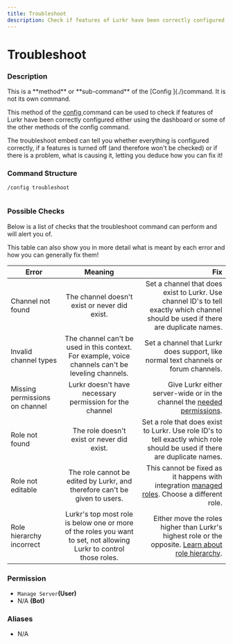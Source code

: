 ```yaml
---
title: Troubleshoot
description: Check if features of Lurkr have been correctly configured.
---
```


# Troubleshoot

### Description

<Callout type="warning">
This is a **method** or **sub-command** of the [Config ](./)command. It is not its own command.
</Callout>

This method of the [config ](./)command can be used to check if features of Lurkr have been correctly configured either using the dashboard or some of the other methods of the config command.&#x20;

The troubleshoot embed can tell you whether everything is configured correctly, if a features is turned off (and therefore won't be checked) or if there is a problem, what is causing it, letting you deduce how you can fix it!

### Command Structure

```
/config troubleshoot
```

<figure><img src="https://i.imgur.com/aP7p1lT.png" alt="" /><figcaption></figcaption></figure>

### Possible Checks

Below is a list of checks that the troubleshoot command can perform and will alert you of.

This table can also show you in more detail what is meant by each error and how you can generally fix them!

| Error                          |                                                       Meaning                                                       |                                                                                                                                                                                Fix |
| ------------------------------ | :-----------------------------------------------------------------------------------------------------------------: | ---------------------------------------------------------------------------------------------------------------------------------------------------------------------------------: |
| Channel not found              |                                    The channel doesn't exist or never did exist.                                    |                                                Set a channel that does exist to Lurkr. Use channel ID's to tell exactly which channel should be used if there are duplicate names. |
| Invalid channel types          |          The channel can't be used in this context. For example, voice channels can't be leveling channels.         |                                                                                                Set a channel that Lurkr does support, like normal text channels or forum channels. |
| Missing permissions on channel |                               Lurkr doesn't have necessary permission for the channel                               |                                                                                        Give Lurkr either server-wide or in the channel the [needed permissions](broken-reference). |
| Role not found                 |                                      The role doesn't exist or never did exist.                                     |                                                         Set a role that does exist to Lurkr. Use role ID's to tell exactly which role should be used if there are duplicate names. |
| Role not editable              |                      The role cannot be edited by Lurkr, and therefore can't be given to users.                     | This cannot be fixed as it happens with integration [managed roles](https://support.discord.com/hc/en-us/articles/360045093012-Server-Integrations-Page). Choose a different role. |
| Role hierarchy incorrect       | Lurkr's top most role is below one or more of the roles you want to set, not allowing Lurkr to control those roles. | Either move the roles higher than Lurkr's highest role or the opposite. [Learn about role hierarchy](https://support.discord.com/hc/en-us/articles/214836687-Role-Management-101). |



### **Permission**

* `Manage Server`**(User)**
* N/A **(Bot)**

### Aliases

* N/A

